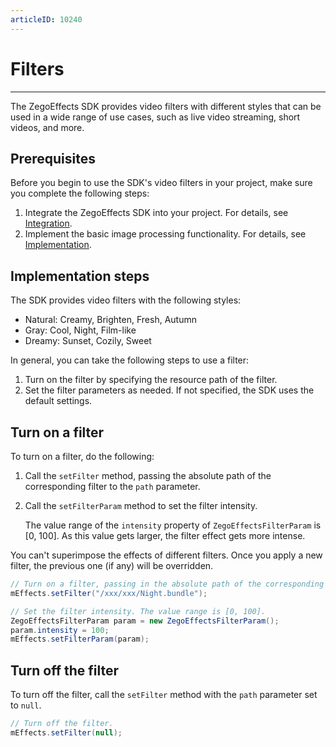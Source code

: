 ```yaml
---
articleID: 10240
---
```


# Filters

---


The ZegoEffects SDK provides video filters with different styles that can be used in a wide range of use cases, such as live video streaming, short videos, and more.

## Prerequisites

Before you begin to use the SDK's video filters  in your project, make sure you complete the following steps:

1. Integrate the ZegoEffects SDK into your project. For details, see [Integration](#9910).
2. Implement the basic image processing functionality. For details, see [Implementation](#9916).

## Implementation steps

The SDK provides video filters with the following styles:
- Natural: Creamy, Brighten, Fresh, Autumn
- Gray: Cool, Night, Film-like
- Dreamy: Sunset, Cozily, Sweet

In general, you can take the following steps to use a filter:

1. Turn on the filter by specifying the resource path of the filter.
2. Set the filter parameters as needed. If not specified, the SDK uses the default settings.


## Turn on a filter 

To turn on a filter, do the following:

1. Call the `setFilter` method, passing the absolute path of the corresponding filter to the `path` parameter.

2. Call the `setFilterParam` method to set the filter intensity.

   The value range of the `intensity` property of `ZegoEffectsFilterParam` is  [0, 100]. As this value gets larger, the filter effect gets more intense.

<div class ='mk-warning'>

You can't superimpose the effects of different filters. Once you apply a new filter, the previous one (if any) will be overridden.</div>

```java
// Turn on a filter, passing in the absolute path of the corresponding filter.
mEffects.setFilter("/xxx/xxx/Night.bundle");

// Set the filter intensity. The value range is [0, 100].
ZegoEffectsFilterParam param = new ZegoEffectsFilterParam();
param.intensity = 100;
mEffects.setFilterParam(param);
```

## Turn off the filter 

To turn off the filter, call the `setFilter` method with the `path` parameter set to `null`.

```java
// Turn off the filter.
mEffects.setFilter(null);
```
